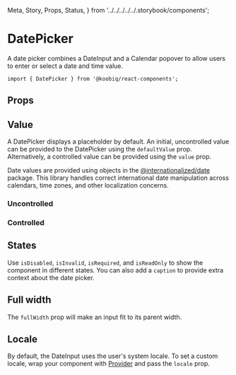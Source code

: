  Meta,
  Story,
  Props,
  Status,
} from '../../../../../.storybook/components';


<Meta of={Stories} />

# DatePicker

<Status variant="experimental" />

A date picker combines a DateInput and a Calendar popover to allow users to enter or select a date and time value.

```tsx
import { DatePicker } from '@koobiq/react-components';
```

<Story of={Stories.Base} />

## Props

<Props />

## Value

A DatePicker displays a placeholder by default. An initial, uncontrolled value can be provided
to the DatePicker using the `defaultValue` prop. Alternatively, a controlled value can be provided
using the `value` prop.

Date values are provided using objects in the [@internationalized/date](https://github.com/adobe/react-spectrum/tree/main/packages/@internationalized/date) package.
This library handles correct international date manipulation across calendars,
time zones, and other localization concerns.

### Uncontrolled

<Story of={Stories.Uncontrolled} />

### Controlled

<Story of={Stories.Controlled} />

## States

Use `isDisabled`, `isInvalid`, `isRequired`, and `isReadOnly` to show the component in different states.
You can also add a `caption` to provide extra context about the date picker.

<Story of={Stories.States} />

## Full width

The `fullWidth` prop will make an input fit to its parent width.

<Story of={Stories.FullWidth} />

## Locale

By default, the DateInput uses the user's system locale.
To set a custom locale, wrap your component with [Provider](?path=/docs/components-provider--docs)
and pass the `locale` prop.

<Story of={Stories.Locale} />

